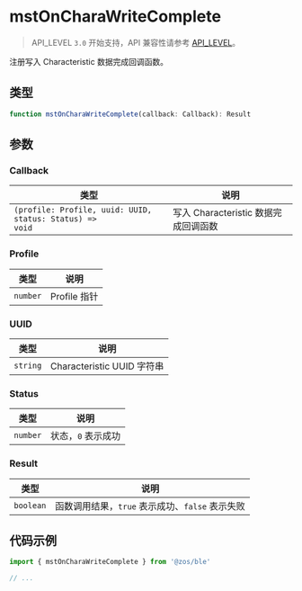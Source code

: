 # mstOnCharaWriteComplete

> API_LEVEL `3.0` 开始支持，API 兼容性请参考 [API_LEVEL](../../../../guides/framework/device/compatibility.md)。

注册写入 Characteristic 数据完成回调函数。

## 类型

```ts
function mstOnCharaWriteComplete(callback: Callback): Result
```

## 参数

### Callback

| 类型                                                                    | 说明                                 |
| ----------------------------------------------------------------------- | ------------------------------------ |
| <code>(profile: Profile, uuid: UUID, status: Status) =&#62; void</code> | 写入 Characteristic 数据完成回调函数 |

### Profile

| 类型                | 说明         |
| ------------------- | ------------ |
| <code>number</code> | Profile 指针 |

### UUID

| 类型                | 说明                       |
| ------------------- | -------------------------- |
| <code>string</code> | Characteristic UUID 字符串 |

### Status

| 类型                | 说明               |
| ------------------- | ------------------ |
| <code>number</code> | 状态，`0` 表示成功 |

### Result

| 类型                 | 说明                                            |
| -------------------- | ----------------------------------------------- |
| <code>boolean</code> | 函数调用结果，`true` 表示成功、`false` 表示失败 |

## 代码示例

```js
import { mstOnCharaWriteComplete } from '@zos/ble'

// ...
```
